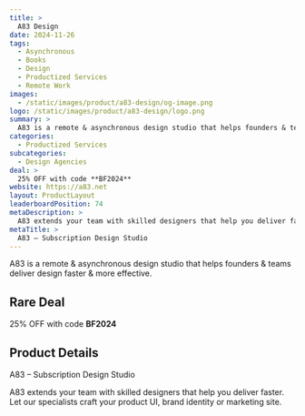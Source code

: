 ```yaml
---
title: >
  A83 Design
date: 2024-11-26
tags:
  - Asynchronous
  - Books
  - Design
  - Productized Services
  - Remote Work
images:
  - /static/images/product/a83-design/og-image.png
logo: /static/images/product/a83-design/logo.png
summary: >
  A83 is a remote & asynchronous design studio that helps founders & teams deliver design faster & more effective.
categories:
  - Productized Services
subcategories:
  - Design Agencies
deal: >
  25% OFF with code **BF2024**
website: https://a83.net
layout: ProductLayout
leaderboardPosition: 74
metaDescription: >
  A83 extends your team with skilled designers that help you deliver faster. Let our specialists craft your product UI, brand identity or marketing site.
metaTitle: >
  A83 – Subscription Design Studio
---
```

A83 is a remote & asynchronous design studio that helps founders & teams deliver design faster & more effective.

## Rare Deal

25% OFF with code **BF2024**

## Product Details

A83 – Subscription Design Studio

A83 extends your team with skilled designers that help you deliver faster. Let our specialists craft your product UI, brand identity or marketing site.
